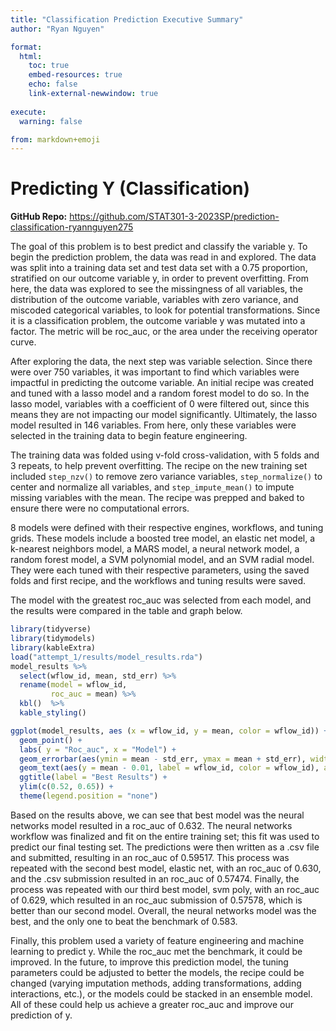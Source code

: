 ```yaml
---
title: "Classification Prediction Executive Summary"
author: "Ryan Nguyen"

format:
  html:
    toc: true
    embed-resources: true
    echo: false
    link-external-newwindow: true
    
execute:
  warning: false

from: markdown+emoji  
---
```


# Predicting Y (Classification)

**GitHub Repo:** <https://github.com/STAT301-3-2023SP/prediction-classification-ryannguyen275>

The goal of this problem is to best predict and classify the variable y. To begin the prediction problem, the data was read in and explored. The data was split into a training data set and test data set with a 0.75 proportion, stratified on our outcome variable y, in order to prevent overfitting. From here, the data was explored to see the missingness of all variables, the distribution of the outcome variable, variables with zero variance, and miscoded categorical variables, to look for potential transformations. Since it is a classification problem, the outcome variable y was mutated into a factor. The metric will be roc_auc, or the area under the receiving operator curve.

After exploring the data, the next step was variable selection. Since there were over 750 variables, it was important to find which variables were impactful in predicting the outcome variable. An initial recipe was created and tuned with a lasso model and a random forest model to do so. In the lasso model, variables with a coefficient of 0 were filtered out, since this means they are not impacting our model significantly. Ultimately, the lasso model resulted in 146 variables. From here, only these variables were selected in the training data to begin feature engineering.

The training data was folded using v-fold cross-validation, with 5 folds and 3 repeats, to help prevent overfitting. The recipe on the new training set included `step_nzv()` to remove zero variance variables, `step_normalize()` to center and normalize all variables, and `step_impute_mean()` to impute missing variables with the mean. The recipe was prepped and baked to ensure there were no computational errors.

8 models were defined with their respective engines, workflows, and tuning grids. These models include a boosted tree model, an elastic net model, a k-nearest neighbors model, a MARS model, a neural network model, a random forest model, a SVM polynomial model, and an SVM radial model. They were each tuned with their respective parameters, using the saved folds and first recipe, and the workflows and tuning results were saved.

The model with the greatest roc_auc was selected from each model, and the results were compared in the table and graph below.

```r
library(tidyverse)
library(tidymodels)
library(kableExtra)
load("attempt_1/results/model_results.rda")
model_results %>% 
  select(wflow_id, mean, std_err) %>% 
  rename(model = wflow_id,
         roc_auc = mean) %>% 
  kbl()  %>%
  kable_styling()

ggplot(model_results, aes (x = wflow_id, y = mean, color = wflow_id)) +
  geom_point() +
  labs( y = "Roc_auc", x = "Model") +
  geom_errorbar(aes(ymin = mean - std_err, ymax = mean + std_err), width = 0.3) +
  geom_text(aes(y = mean - 0.01, label = wflow_id, color = wflow_id), angle = 90, hjust = 1) +
  ggtitle(label = "Best Results") +
  ylim(c(0.52, 0.65)) + 
  theme(legend.position = "none")
```

Based on the results above, we can see that best model was the neural networks model resulted in a roc_auc of 0.632. The neural networks workflow was finalized and fit on the entire training set; this fit was used to predict our final testing set. The predictions were then written as a .csv file and submitted, resulting in an roc_auc of 0.59517. This process was repeated with the second best model, elastic net, with an roc_auc of 0.630, and the .csv submission resulted in an roc_auc of 0.57474. Finally, the process was repeated with our third best model, svm poly, with an roc_auc of 0.629, which resulted in an roc_auc submission of 0.57578, which is better than our second model. Overall, the neural networks model was the best, and the only one to beat the benchmark of 0.583.

Finally, this problem used a variety of feature engineering and machine learning to predict y. While the roc_auc met the benchmark, it could be improved. In the future, to improve this prediction model, the tuning parameters could be adjusted to better the models, the recipe could be changed (varying imputation methods, adding transformations, adding interactions, etc.), or the models could be stacked in an ensemble model. All of these could help us achieve a greater roc_auc and improve our prediction of y.
